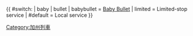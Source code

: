 {{ #switch:{{{1}}}
| baby
| bullet
| babybullet = [[Baby Bullet]]
| limited = Limited-stop service
| #default = Local service
}}<noinclude>[[Category:加州列車]]</noinclude>